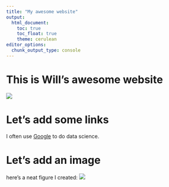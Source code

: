 ```yaml
---
title: "My awesome website"
output: 
  html_document:
    toc: true
    toc_float: true
    theme: cerulean
editor_options: 
  chunk_output_type: console
---
```


# This is Will's awesome website

![](https://media.giphy.com/media/drXGoW1iudhKw/giphy.gif)

# Let's add some links
I often use [Google](https://www.google.com) to do data science.

# Let's add an image
here's a neat figure I created:
![](images/weekly_prev_plot.png)

